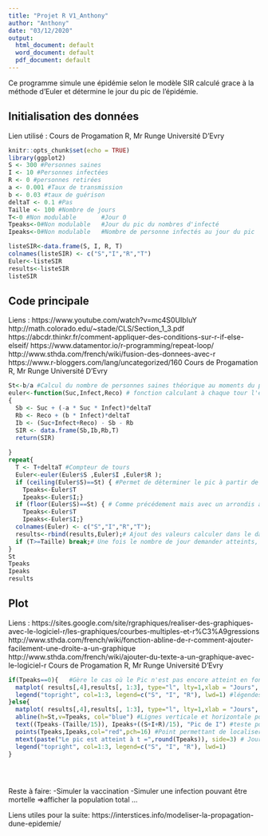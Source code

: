 ```yaml
---
title: "Projet R V1_Anthony"
author: "Anthony"
date: "03/12/2020"
output:
  html_document: default
  word_document: default
  pdf_document: default
---
```


Ce programme simule une épidémie selon le modèle SIR calculé grace à la méthode d'Euler et détermine le jour du pic de l'épidémie.


## Initialisation des données

Lien utilisé : Cours de Progamation R, Mr Runge Université D'Evry

```r
knitr::opts_chunk$set(echo = TRUE)
library(ggplot2)
S <- 300 #Personnes saines
I <- 10 #Personnes infectées
R <- 0 #personnes retirées
a <- 0.001 #Taux de transmission
b <- 0.03 #taux de guérison
deltaT <- 0.1 #Pas
Taille <- 100 #Nombre de jours
T<-0 #Non modulable       #Jour 0
Tpeaks<-0#Non modulable   #Jour du pic du nombres d'infecté
Ipeaks<-0#Non modulable   #Nombre de personne infectés au jour du pic

listeSIR<-data.frame(S, I, R, T)
colnames(listeSIR) <- c("S","I","R","T") 
Euler<-listeSIR
results<-listeSIR
listeSIR


```

## Code principale

Liens : https://www.youtube.com/watch?v=mc4S0UIbIuY
        http://math.colorado.edu/~stade/CLS/Section_1_3.pdf
        https://abcdr.thinkr.fr/comment-appliquer-des-conditions-sur-r-if-else-elseif/
        https://www.datamentor.io/r-programming/repeat-loop/
        http://www.sthda.com/french/wiki/fusion-des-donnees-avec-r
        https://www.r-bloggers.com/lang/uncategorized/160
        Cours de Progamation R, Mr Runge Université D'Evry


```r
St<-b/a #Calcul du nombre de personnes saines théorique au moments du pic du nombres d'infecté
euler<-function(Suc,Infect,Reco) # fonction calculant à chaque tour l'évolution des variables S, I et R
{
  Sb <- Suc + (-a * Suc * Infect)*deltaT
  Rb <- Reco + (b * Infect)*deltaT
  Ib <- (Suc+Infect+Reco) - Sb - Rb
  SIR <- data.frame(Sb,Ib,Rb,T)
  return(SIR)
  
}
repeat{
  T <- T+deltaT #Compteur de tours
  Euler<-euler(Euler$S ,Euler$I ,Euler$R );
  if (ceiling(Euler$S)==St) { #Permet de déterminer le pic à partir de la variable St (Un arrondis à été fait pour etre sûr d'obtenir des coordonées)
    Tpeaks<-Euler$T
    Ipeaks<-Euler$I;}
  if (floor(Euler$S)==St) { # Comme précédement mais avec un arrondis à l'entier inférieur)
    Tpeaks<-Euler$T
    Ipeaks<-Euler$I;}
  colnames(Euler) <- c("S","I","R","T");
  results<-rbind(results,Euler);# Ajout des valeurs calculer dans le data frame à chaque tour
  if (T>=Taille) break;# Une fois le nombre de jour demander atteints, la boucle se stop
}
St
Tpeaks
Ipeaks
results
```

## Plot

Liens : https://sites.google.com/site/rgraphiques/realiser-des-graphiques-avec-le-logiciel-r/les-graphiques/courbes-multiples-et-r%C3%A9gressions
        http://www.sthda.com/french/wiki/fonction-abline-de-r-comment-ajouter-facilement-une-droite-a-un-graphique
        http://www.sthda.com/french/wiki/ajouter-du-texte-a-un-graphique-avec-le-logiciel-r
        Cours de Progamation R, Mr Runge Université D'Evry

```r
if(Tpeaks==0){   #Gère le cas où le Pic n'est pas encore atteint en fonction de la taille choisi
  matplot( results[,4],results[, 1:3], type="l", lty=1,xlab = "Jours", ylab = "Nombre de personnes")# affichage du data frame sous forme de graph en fontion du temps
  legend("topright", col=1:3, legend=c("S", "I", "R"), lwd=1) #légendes
}else{
  matplot( results[,4],results[, 1:3], type="l", lty=1,xlab = "Jours", ylab = "Nombre de personnes")
  abline(h=St,v=Tpeaks, col="blue") #Lignes verticale et horizontale pour déterminer le pic
  text((Tpeaks-(Taille/15)), Ipeaks+((S+I+R)/15), "Pic de I") #teste pour légender le point
  points(Tpeaks,Ipeaks,col="red",pch=16) #Point permettant de localiser le pic
  mtext(paste("Le pic est atteint à t =",round(Tpeaks)), side=3) # Jour du pic de personnes infectés (Arrondis pour plus de clarté)
  legend("topright", col=1:3, legend=c("S", "I", "R"), lwd=1)
}

     
     
```

Reste à faire:
-Simuler la vaccination
-Simuler une infection pouvant être mortelle =>afficher la population total
...

Liens utiles pour la suite:
https://interstices.info/modeliser-la-propagation-dune-epidemie/
